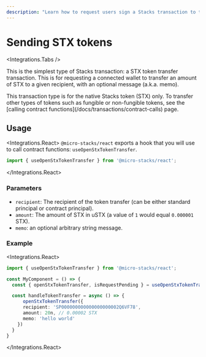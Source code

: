 ```yaml
---
description: "Learn how to request users sign a Stacks transaction to transfer STX tokens from an app."
---
```


# Sending STX tokens

<Integrations.Tabs />

This is the simplest type of Stacks transaction: a STX token transfer transaction. This is for requesting a connected wallet to
transfer an amount of STX to a given recipient, with an optional message (a.k.a. memo).

<Callout type='info'>
	This transaction type is for the native Stacks token (STX) only. To transfer other types of tokens such as fungible or non-fungible tokens,
	 see the [calling contract functions](/docs/transactions/contract-calls) page.
</Callout>

## Usage

<Integrations.React>
`@micro-stacks/react` exports a hook that you will use to call contract functions: `useOpenStxTokenTransfer`.

```jsx
import { useOpenStxTokenTransfer } from '@micro-stacks/react';
```
</Integrations.React>

### Parameters

- `recipient`: The recipient of the token transfer (can be either standard principal or contract principal).
- `amount`: The amount of STX in uSTX (a value of `1` would equal `0.000001` STX).
- `memo`: an optional arbitrary string message.

### Example

<Integrations.React>
```ts
import { useOpenStxTokenTransfer } from '@micro-stacks/react';

const MyComponent = () => {
  const { openStxTokenTransfer, isRequestPending } = useOpenStxTokenTransfer()

  const handleTokenTransfer = async () => {
      openStxTokenTransfer({
  	  recipient: 'SP000000000000000000002Q6VF78',
  	  amount: 20n, // 0.00002 STX
  	  memo: 'hello world'
    })
  }
}
```
</Integrations.React>

